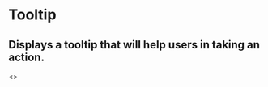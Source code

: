 
<Meta title="Tooltip" component={SCTooltip} />

# Tooltip

## Displays a tooltip that will help users in taking an action.

<Props of={SCTooltip} />

<Preview withToolbar>
    <Story name="Basic">
        <>
            <SCTooltip id='basic-hover' content="Lorem ipsum" position="top" trigger="hover">
                <SCButton label="Hover"/>
            </SCTooltip>
            <SCTooltip id='basic-click' content="Lorem ipsum" position="top" trigger="click">
                <SCButton className="ml-3" label="Click"/>
            </SCTooltip>
        </>
    </Story>
</Preview>

<Story name="Escaping overflow-hidden">
    <div class="overflow-hidden border p-5">
        <SCTooltip id='escaping-overflow-hidden' content="Lorem ipsum" position="top" trigger="hover">
            <SCButton label="Hover"/>
        </SCTooltip>
    </div>
</Story>

<Story name="Escaping overflow-auto">
    <div class="flex">
        <div class="overflow-auto border p-5 mt-3">
            <SCTooltip id='escaping-overflow-auto' content="Lorem ipsum" position="top" trigger="hover">
                <SCButton label="Hover"/>
            </SCTooltip>
        </div>
    </div>
</Story>

<Story name="Escaping Flexbox with Overflow">
    <div class="flex relative items-center justify-between border mt-3 p-3">
        <SCTooltip id='escaping-overflow-auto' content="Lorem ipsum" position="top" trigger="hover">
            <SCButton label="Hover"/>
        </SCTooltip>
    </div>
</Story>